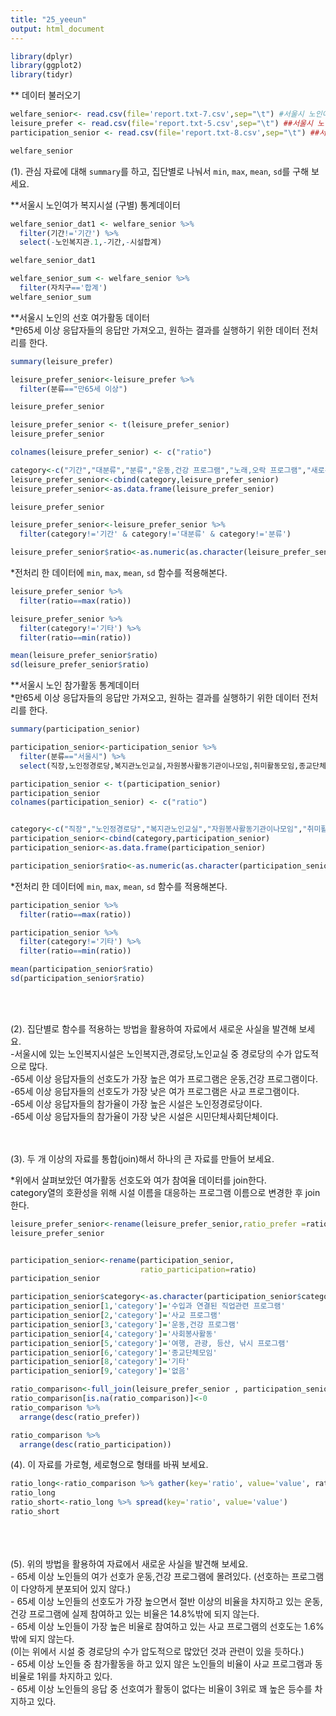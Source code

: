 ```yaml
---
title: "25_yeeun"
output: html_document
---
```


```r
library(dplyr)
library(ggplot2)
library(tidyr)
```


** 데이터 불러오기
```r
welfare_senior<- read.csv(file='report.txt-7.csv',sep="\t") #서울시 노인여가 복지시설 (구별) 통계
leisure_prefer <- read.csv(file='report.txt-5.csv',sep="\t") ##서울시 노인의 선호 여가활동
participation_senior <- read.csv(file='report.txt-8.csv',sep="\t") ##서울시 노인 참가활동 통계

welfare_senior
```


(1). 관심 자료에 대해 `summary`를 하고, 집단별로 나눠서 `min`, `max`, `mean`, `sd`를 구해 보세요.

**서울시 노인여가 복지시설 (구별) 통계데이터
```r
welfare_senior_dat1 <- welfare_senior %>%
  filter(기간!='기간') %>%
  select(-노인복지관.1,-기간,-시설합계) 

welfare_senior_dat1

welfare_senior_sum <- welfare_senior %>%
  filter(자치구=='합계')
welfare_senior_sum

```

**서울시 노인의 선호 여가활동 데이터<br>
*만65세 이상 응답자들의 응답만 가져오고, 원하는 결과를 실행하기 위한 데이터 전처리를 한다.

```r
summary(leisure_prefer)

leisure_prefer_senior<-leisure_prefer %>%
  filter(분류=="만65세 이상") 

leisure_prefer_senior

leisure_prefer_senior <- t(leisure_prefer_senior)
leisure_prefer_senior

colnames(leisure_prefer_senior) <- c("ratio")

category<-c("기간","대분류","분류","운동,건강 프로그램","노래,오락 프로그램","새로운 지식교육 교양 프로그램","수입과 연결된 직업관련 프로그램","여행, 관광, 등산, 낚시 프로그램","사회봉사활동","사교 프로그램","전통문화 프로그램","기타","없음")
leisure_prefer_senior<-cbind(category,leisure_prefer_senior)
leisure_prefer_senior<-as.data.frame(leisure_prefer_senior)

leisure_prefer_senior

leisure_prefer_senior<-leisure_prefer_senior %>%
  filter(category!='기간' & category!='대분류' & category!='분류')

leisure_prefer_senior$ratio<-as.numeric(as.character(leisure_prefer_senior$ratio))

```
*전처리 한 데이터에 `min`, `max`, `mean`, `sd` 함수를 적용해본다.
```r

leisure_prefer_senior %>%
  filter(ratio==max(ratio))

leisure_prefer_senior %>%
  filter(category!='기타') %>%
  filter(ratio==min(ratio))

mean(leisure_prefer_senior$ratio)
sd(leisure_prefer_senior$ratio)

```



**서울시 노인 참가활동 통계데이터<br>
*만65세 이상 응답자들의 응답만 가져오고, 원하는 결과를 실행하기 위한 데이터 전처리를 한다.
```r
summary(participation_senior)

participation_senior<-participation_senior %>%
  filter(분류=="서울시") %>%
  select(직장,노인정경로당,복지관노인교실,자원봉사활동기관이나모임,취미활동모임,종교단체모임,시민단체사회단체,기타,직장이나.특별한.모임이.없음)

participation_senior <- t(participation_senior)
participation_senior
colnames(participation_senior) <- c("ratio")


category<-c("직장","노인정경로당","복지관노인교실","자원봉사활동기관이나모임","취미활동모임","종교단체모임","시민단체사회단체","기타","직장이나 특별한 모임이 없음")
participation_senior<-cbind(category,participation_senior)
participation_senior<-as.data.frame(participation_senior)

participation_senior$ratio<-as.numeric(as.character(participation_senior$ratio))
```


*전처리 한 데이터에 `min`, `max`, `mean`, `sd` 함수를 적용해본다.
```r
participation_senior %>%
  filter(ratio==max(ratio))

participation_senior %>%
  filter(category!='기타') %>%
  filter(ratio==min(ratio))

mean(participation_senior$ratio)
sd(participation_senior$ratio)
```

<br><br>

(2). 집단별로 함수를 적용하는 방법을 활용하여 자료에서 새로운 사실을 발견해 보세요.<br>
 -서울시에 있는 노인복지시설은 노인복지관,경로당,노인교실 중 경로당의 수가 압도적으로 많다.<br>
 -65세 이상 응답자들의 선호도가 가장 높은 여가 프로그램은 운동,건강 프로그램이다.<br>
 -65세 이상 응답자들의 선호도가 가장 낮은 여가 프로그램은 사교 프로그램이다.<br>
 -65세 이상 응답자들의 참가율이 가장 높은 시설은 노인정경로당이다.<br>
 -65세 이상 응답자들의 참가율이 가장 낮은 시설은 시민단체사회단체이다.<br>

<br><br>
(3). 두 개 이상의 자료를 통합(join)해서 하나의 큰 자료를 만들어 보세요.<br>

*위에서 살펴보았던 여가활동 선호도와 여가 참여율 데이터를 join한다.<br>
 category열의 호환성을 위해 시설 이름을 대응하는 프로그램 이름으로 변경한 후 join한다.<br>
```r

leisure_prefer_senior<-rename(leisure_prefer_senior,ratio_prefer =ratio)
leisure_prefer_senior


participation_senior<-rename(participation_senior, 
                             ratio_participation=ratio) 
participation_senior

participation_senior$category<-as.character(participation_senior$category)
participation_senior[1,'category']='수입과 연결된 직업관련 프로그램'
participation_senior[2,'category']='사교 프로그램'
participation_senior[3,'category']='운동,건강 프로그램'
participation_senior[4,'category']='사회봉사활동'
participation_senior[5,'category']='여행, 관광, 등산, 낚시 프로그램'
participation_senior[6,'category']='종교단체모임'
participation_senior[8,'category']='기타'
participation_senior[9,'category']='없음'

ratio_comparison<-full_join(leisure_prefer_senior , participation_senior , by="category")
ratio_comparison[is.na(ratio_comparison)]<-0
ratio_comparison %>%
  arrange(desc(ratio_prefer))

ratio_comparison %>%
  arrange(desc(ratio_participation))
```


(4). 이 자료를 가로형, 세로형으로 형태를 바꿔 보세요.

```r
ratio_long<-ratio_comparison %>% gather(key='ratio', value='value', ratio_prefer, ratio_participation)
ratio_long
ratio_short<-ratio_long %>% spread(key='ratio', value='value')
ratio_short
```

<br><br><br>
(5). 위의 방법을 활용하여 자료에서 새로운 사실을 발견해 보세요.<br>
 - 65세 이상 노인들의 여가 선호가 운동,건강 프로그램에 몰려있다. (선호하는 프로그램이 다양하게 분포되어 있지 않다.)<br>
 - 65세 이상 노인들의 선호도가 가장 높으면서 절반 이상의 비율을 차지하고 있는 운동,건강 프로그램에 실제 참여하고 있는 비율은 14.8%밖에 되지 않는다.<br>
 - 65세 이상 노인들이 가장 높은 비율로 참여하고 있는 사교 프로그램의 선호도는 1.6%밖에 되지 않는다. <br>
  (이는 위에서 시설 중 경로당의 수가 압도적으로 많았던 것과 관련이 있을 듯하다.)<br>
 - 65세 이상 노인들 중 참가활동을 하고 있지 않은 노인들의 비율이 사교 프로그램과 동비율로 1위를 차지하고 있다.<br>
 - 65세 이상 노인들의 응답 중 선호여가 활동이 없다는 비율이 3위로 꽤 높은 등수를 차지하고 있다.